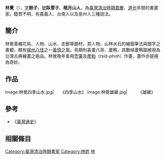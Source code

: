 {{Infobox Hokkien name
| title                =林覺
| hanji                =林覺
| poj                  =Lîm Kak
| hanlo                =
| tl                   =Lîm Kak
| bp                   =
| hokkienipa           =
|
| hanjipen             =臥雪子
| pojpen               =Ngō͘-soat-chú
| hanlopen             =
| tlpen                =Ngōo-soat-tsú
| bppen                =
| hokkienipapen        =
|
| hanjicourtesy        =鈴子
| pojcourtesy          =Lêng-chú
| hanlocourtesy        =
| tlcourtesy           =Lîng-tsú
| bpcourtesy           =
| hokkienipacourtesy   =
|
| othername1           =號
| hanji1               =眠月山人
| poj1                 =Biân-goa̍t-san-jîn
| hanlo1               =
| tl1                  =Biân-gua̍t-san-jîn
| bp1                  =
| hokkienipa1          =
}}
'''林覺'''（{{bd|1796年||1850年||}}），[[表字|字]]'''鈴子'''，[[號|號]]'''臥雪子'''、'''眠月山人'''，為[[臺灣清治時期|臺灣清治時期]][[嘉慶|嘉慶]]、[[道光|道光]]年間的書畫家。籍貫不明，有嘉義人、台南人以及泉州人三種說法。

== 簡介 ==
林覺善繪花鳥、人物、山水、走獸等題材，其人物、山林水石的繪圖筆法與題字之書體，頗有[[揚州八怪|揚州八怪]]之一[[黃慎|黃慎]]之風。鳥類則喜畫八哥、蘆鴨，其數幀蘆鴨圖被視為台灣古典繪畫之極品。林覺晚年善用[[禿筆|禿筆]]及[[蔗粕|蔗粕]]（''tsià-phoh''）作畫，畫作亦是極為奇妙。

== 作品 ==
<gallery perrow="5">
Image:林覺四季山水.jpg|　　《四季山水》
Image:林覺雄雞.jpg|　　　《雄雞》
</gallery>

== 參考 ==
*《[[臺灣通史|臺灣通史]]》

== 相關條目 ==
{{清朝人物小作品}}
{{Taiwan-artist-stub}}
[[Category:臺灣清治時期畫家|Category:臺灣清治時期畫家]]
[[Category:林姓|Category:林姓]]
[[Category:閩南裔臺灣人|林]]